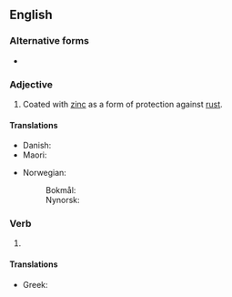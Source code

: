 ==English==

===Alternative forms===
* {{l|en|galvanized}}

===Adjective===
{{en-adj|-}}

# {{lb|en|British spelling|of metal}} Coated with [[zinc]] as a form of protection against [[rust]].
#: {{ux|en|'''galvanised''' pipes}}
#: {{ux|en|'''galvanised''' steel}}

====Translations====
{{trans-top|coated with zinc}}
* Danish: {{t|da|galvaniseret}}
* Maori: {{t|mi|kiritai konutea}}
{{trans-mid}}
* Norwegian:
*: Bokmål: {{t|nb|galvanisert}}
*: Nynorsk: {{t|nn|galvanisert}}
{{trans-bottom}}

===Verb===
{{head|en|verb form}}

# {{en-past of|galvanise}}

====Translations====
{{trans-top|}}
* Greek: {{t+|el|γαλβανισμένος}}
{{trans-mid}}
{{trans-bottom}}